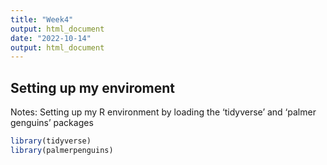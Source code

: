 ```yaml
---
title: "Week4"
output: html_document
date: "2022-10-14"
output: html_document
---
```


## Setting up my enviroment
Notes: Setting up my R environment by loading the 'tidyverse' and 'palmer genguins' packages

```r
library(tidyverse)
library(palmerpenguins)
```

